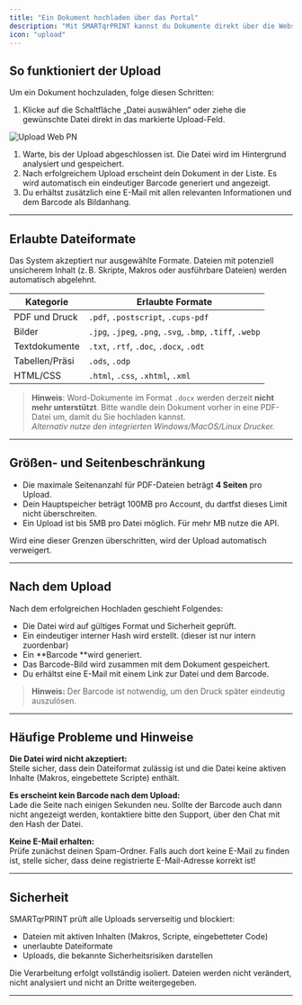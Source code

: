 ```yaml
---
title: "Ein Dokument hochladen über das Portal"
description: "Mit SMARTqrPRINT kannst du Dokumente direkt über die Webseite hochladen und später bequem am Standort drucken. Diese Anleitung erklärt dir den genauen Ablauf, empfohlene Formate und häufige Fehlerquellen."
icon: "upload"
---
```



## **So funktioniert der Upload**

Um ein Dokument hochzuladen, folge diesen Schritten:

1. Klicke auf die Schaltfläche „Datei auswählen“ oder ziehe die gewünschte Datei direkt in das markierte Upload-Feld.

<img
  src="/images/upload-web.png"
  alt="Upload Web PN"
  title="Upload Webschaltfläche"
  className="mx-auto"
/>

1. Warte, bis der Upload abgeschlossen ist. Die Datei wird im Hintergrund analysiert und gespeichert.
2. Nach erfolgreichem Upload erscheint dein Dokument in der Liste. Es wird automatisch ein eindeutiger Barcode generiert und angezeigt.
3. Du erhältst zusätzlich eine E-Mail mit allen relevanten Informationen und dem Barcode als Bildanhang.

---

## Erlaubte Dateiformate

Das System akzeptiert nur ausgewählte Formate. Dateien mit potenziell unsicherem Inhalt (z. B. Skripte, Makros oder ausführbare Dateien) werden automatisch abgelehnt.

| Kategorie      | Erlaubte Formate                                          |
| -------------- | --------------------------------------------------------- |
| PDF und Druck  | `.pdf`, `.postscript`, `.cups-pdf`                        |
| Bilder         | `.jpg`, `.jpeg`, `.png`, `.svg`, `.bmp`, `.tiff`, `.webp` |
| Textdokumente  | `.txt`, `.rtf`, `.doc`, `.docx`, `.odt`                   |
| Tabellen/Präsi | `.ods`, `.odp`                                            |
| HTML/CSS       | `.html`, `.css`, `.xhtml`, `.xml`                         |

> **Hinweis**: Word-Dokumente im Format `.docx` werden derzeit **nicht mehr unterstützt**. Bitte wandle dein Dokument vorher in eine PDF-Datei um, damit du Sie hochladen kannst. \
> _Alternativ nutze den integrierten Windows/MacOS/Linux Drucker._

---

## Größen- und Seitenbeschränkung

- Die maximale Seitenanzahl für PDF-Dateien beträgt **4 Seiten** pro Upload.
- Dein Hauptspeicher beträgt  100MB pro Account, du dartfst dieses Limit nicht überschreiten.
- Ein Upload ist bis 5MB pro Datei möglich. Für mehr MB nutze die API.

Wird eine dieser Grenzen überschritten, wird der Upload automatisch verweigert.

---

## Nach dem Upload

Nach dem erfolgreichen Hochladen geschieht Folgendes:

- Die Datei wird auf gültiges Format und Sicherheit geprüft.
- Ein eindeutiger interner Hash wird erstellt. (dieser ist nur intern zuordenbar)
- Ein \*\*Barcode \*\*wird generiert.
- Das Barcode-Bild wird zusammen mit dem Dokument gespeichert.
- Du erhältst eine E-Mail mit einem Link zur Datei und dem Barcode.

> **Hinweis:** Der Barcode ist notwendig, um den Druck später eindeutig auszulösen.

---

## Häufige Probleme und Hinweise

**Die Datei wird nicht akzeptiert:**\
Stelle sicher, dass dein Dateiformat zulässig ist und die Datei keine aktiven Inhalte (Makros, eingebettete Scripte) enthält.

**Es erscheint kein Barcode nach dem Upload:**\
Lade die Seite nach einigen Sekunden neu. Sollte der Barcode auch dann nicht angezeigt werden, kontaktiere bitte den Support, über den Chat mit den Hash der Datei.

**Keine E-Mail erhalten:**\
Prüfe zunächst deinen Spam-Ordner. Falls auch dort keine E-Mail zu finden ist, stelle sicher, dass deine registrierte E-Mail-Adresse korrekt ist\!

---

## Sicherheit

SMARTqrPRINT prüft alle Uploads serverseitig und blockiert:

- Dateien mit aktiven Inhalten (Makros, Scripte, eingebetteter Code)
- unerlaubte Dateiformate
- Uploads, die bekannte Sicherheitsrisiken darstellen

Die Verarbeitung erfolgt vollständig isoliert. Dateien werden nicht verändert, nicht analysiert und nicht an Dritte weitergegeben.

---